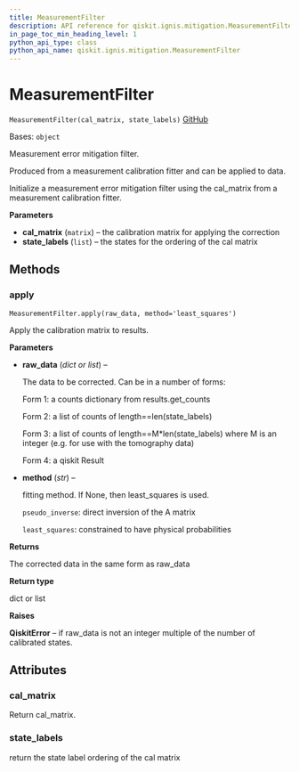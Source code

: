 ```yaml
---
title: MeasurementFilter
description: API reference for qiskit.ignis.mitigation.MeasurementFilter
in_page_toc_min_heading_level: 1
python_api_type: class
python_api_name: qiskit.ignis.mitigation.MeasurementFilter
---
```


# MeasurementFilter

<span id="qiskit.ignis.mitigation.MeasurementFilter" />

`MeasurementFilter(cal_matrix, state_labels)` [GitHub](https://github.com/qiskit-community/qiskit-ignis/tree/stable/0.6/qiskit/ignis/mitigation/measurement/filters.py "view source code")

Bases: `object`

Measurement error mitigation filter.

Produced from a measurement calibration fitter and can be applied to data.

Initialize a measurement error mitigation filter using the cal\_matrix from a measurement calibration fitter.

**Parameters**

*   **cal\_matrix** (`matrix`) – the calibration matrix for applying the correction
*   **state\_labels** (`list`) – the states for the ordering of the cal matrix

## Methods

### apply

<span id="qiskit.ignis.mitigation.MeasurementFilter.apply" />

`MeasurementFilter.apply(raw_data, method='least_squares')`

Apply the calibration matrix to results.

**Parameters**

*   **raw\_data** (*dict or list*) –

    The data to be corrected. Can be in a number of forms:

    Form 1: a counts dictionary from results.get\_counts

    Form 2: a list of counts of length==len(state\_labels)

    Form 3: a list of counts of length==M\*len(state\_labels) where M is an integer (e.g. for use with the tomography data)

    Form 4: a qiskit Result

*   **method** (*str*) –

    fitting method. If None, then least\_squares is used.

    `pseudo_inverse`: direct inversion of the A matrix

    `least_squares`: constrained to have physical probabilities

**Returns**

The corrected data in the same form as raw\_data

**Return type**

dict or list

**Raises**

**QiskitError** – if raw\_data is not an integer multiple of the number of calibrated states.

## Attributes

<span id="qiskit.ignis.mitigation.MeasurementFilter.cal_matrix" />

### cal\_matrix

Return cal\_matrix.

<span id="qiskit.ignis.mitigation.MeasurementFilter.state_labels" />

### state\_labels

return the state label ordering of the cal matrix

